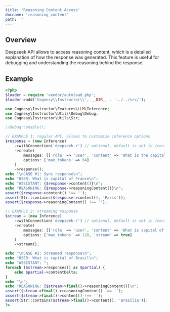 ```yaml
---
title: 'Reasoning Content Access'
docname: 'reasoning_content'
path: ''
---
```


## Overview

Deepseek API allows to access reasoning content, which is a detailed explanation of how the response was generated.
This feature is useful for debugging and understanding the reasoning behind the response.

## Example

```php
<?php
$loader = require 'vendor/autoload.php';
$loader->add('Cognesy\\Instructor\\', __DIR__ . '../../src/');

use Cognesy\Instructor\Features\LLM\Inference;
use Cognesy\Instructor\Utils\Debug\Debug;
use Cognesy\Instructor\Utils\Str;

//Debug::enable();

// EXAMPLE 1: regular API, allows to customize inference options
$response = (new Inference)
    ->withConnection('deepseek-r') // optional, default is set in /config/llm.php
    ->create(
        messages: [['role' => 'user', 'content' => 'What is the capital of France. Answer with just a name.']],
        options: ['max_tokens' => 64]
    )
    ->response();
echo "\nCASE #1: Sync response\n";
echo "USER: What is capital of France\n";
echo "ASSISTANT: {$response->content()}\n";
echo "REASONING: {$response->reasoningContent()}\n";
assert($response->content() !== '');
assert(Str::contains($response->content(), 'Paris'));
assert($response->reasoningContent() !== '');

// EXAMPLE 2: streaming response
$stream = (new Inference)
    ->withConnection('deepseek-r') // optional, default is set in /config/llm.php
    ->create(
        messages: [['role' => 'user', 'content' => 'What is capital of Brasil. Answer with just a name.']],
        options: ['max_tokens' => 128, 'stream' => true]
    )
    ->stream();

echo "\nCASE #2: Streamed response\n";
echo "USER: What is capital of Brasil\n";
echo "ASSISTANT: ";
foreach ($stream->responses() as $partial) {
    echo $partial->contentDelta;
}
echo "\n";
echo "REASONING: {$stream->final()->reasoningContent()}\n";
assert($stream->final()->reasoningContent() !== '');
assert($stream->final()->content() !== '');
assert(Str::contains($stream->final()->content(), 'Brasília'));
?>
```
